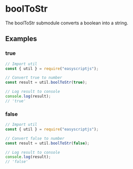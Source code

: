 # boolToStr
The boolToStr submodule converts a boolean into a string.

## Examples

### true

```js
// Import util
const { util } = require("easyscriptjs");

// Convert true to number
const result = util.boolToStr(true);

// Log result to console
console.log(result);
// 'true'
```

### false

```js
// Import util
const { util } = require("easyscriptjs");

// Convert false to number
const result = util.boolToStr(false);

// Log result to console
console.log(result);
// 'false'
```

